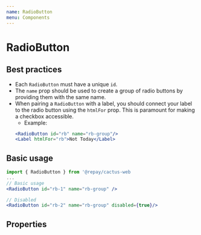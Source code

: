 ```yaml
---
name: RadioButton
menu: Components
---
```



# RadioButton

## Best practices

- Each `RadioButton` must have a unique `id`.
- The `name` prop should be used to create a group of radio buttons by providing them with the same name.
- When pairing a `RadioButton` with a label, you should connect your label to the radio button using the `htmlFor` prop.
This is paramount for making a checkbox accessible.
  - Example:
  ```jsx
  <RadioButton id="rb" name="rb-group"/>
  <Label htmlFor="rb">Not Today</Label>
  ```

## Basic usage

```jsx
import { RadioButton } from '@repay/cactus-web
...
// Basic usage
<RadioButton id="rb-1" name="rb-group" />

// Disabled
<RadioButton id="rb-2" name="rb-group" disabled={true}/>
```

## Properties

<PropsTable of={RadioButton} />
